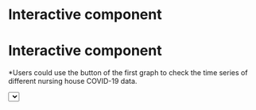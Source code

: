 # Interactive component


# Interactive component





<!-- Load d3.js -->
<script src="https://d3js.org/d3.v4.js"></script>
<script src="https://d3js.org/d3-scale-chromatic.v1.min.js"></script>
<div>
  <l1>*Users could use the button of the first graph to check the time series of different nursing house COVID-19 data.</l1>
</div>
<!-- Initialize a select button -->
<select id="selectButton"></select>

<!-- Create a div where the graph will take place -->
<div id="my_dataviz"></div>

<!-- Color Scale -->
<script>

    // set the dimensions and margins of the graph
    var margin = {top: 10, right: 100, bottom: 30, left: 60},
        width = 500
        height = 350
    
    // append the svg object to the body of the page
    var svg = d3.select("#my_dataviz")
      .append("svg")
        .attr("width", width + margin.left + margin.right)
        .attr("height", height + margin.top + margin.bottom)
      .append("g")
        .attr("transform",
              "translate(" + margin.left + "," + margin.top + ")");
    
    //Read the data
    d3.csv("https://raw.githubusercontent.com/RubyRong/Covid19Health/main/test1.csv",
    
        function(d){
            return { time : d3.timeParse("%Y-%m-%d")(d.time),
            ResidentConfirmedCases : d.ResidentConfirmedCases, 
            ResidentDeathCases : d.ResidentDeathCases,
            ResidentWeeklyIncreaseCases : d.ResidentWeeklyIncreaseCases,
            StaffConfirmedCases : d.StaffConfirmedCases }
        },

        function(data) {
        console.log(data)
        // List of groups (here I have one group per column)
        var allGroup = ["ResidentConfirmedCases", "ResidentDeathCases", "ResidentWeeklyIncreaseCases", "StaffConfirmedCases"]
        //var allGroup = ["Resident Confirmed Cases", "Resident Death Cases","Resident Weekly Increase Cases", "Staff Confirmed Cases"]
        
        // add the options to the button
        d3.select("#selectButton")
          .selectAll('myOptions')
             .data(allGroup)
          .enter()
            .append('option')
          .text(function (d) { return d; }) // text showed in the menu
          .attr("value", function (d) { return d; }) // corresponding value returned by the button
    
        // A color scale: one color for each group
        var myColor = d3.scaleOrdinal()
          .domain(allGroup)
          .range(d3.schemeSet2);
    
        // Add X axis --> it is a date format
        var x = d3.scaleTime()
          .domain(d3.extent(data, function(d) { return d.time; }))
          .range([ 0, width ]);
        svg.append("g")
          .attr("transform", "translate(0," + height + ")")
          .call(d3.axisBottom(x));
    
        // Add Y axis
        var y = d3.scaleLinear()
          .domain( [0,1000000])
          .range([ height, 0 ]);
        svg.append("g")
          .call(d3.axisLeft(y));
    
        // Initialize line with group a
        var line = svg
          .append('g')
          .append("path")
            .datum(data)
            .attr("d", d3.line()
              .x(function(d) { return x(+d.time) })
              .y(function(d) { return y(+d.ResidentConfirmedCases) })
            )
            .attr("stroke", function(d){ return myColor("admissions") })
            .style("stroke-width", 4)
            .style("fill", "none")
    
        // A function that update the chart
        function update(selectedGroup) {
    
          // Create new data with the selection?
          var dataFilter = data.map(function(d){return {time: d.time, value:d[selectedGroup]} })
          console.log(dataFilter.value);
          // Give these new data to update line
          line
              .datum(dataFilter)
              .transition()
              .duration(1000)
              .attr("d", d3.line()
                .x(function(d) { return x(+d.time) })
                .y(function(d) { return y(+d.value) })
              )
              .attr("stroke", function(d){ return myColor(selectedGroup) })
        }
    
        // When the button is changed, run the updateChart function
        d3.select("#selectButton").on("change", function(d) {
            // recover the option that has been chosen
            var selectedOption = d3.select(this).property("value")
            // run the updateChart function with this selected option
            update(selectedOption)
        })
    
    })   
</script>


